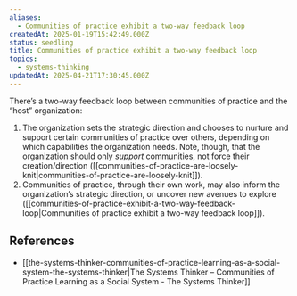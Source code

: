```yaml
---
aliases:
  - Communities of practice exhibit a two-way feedback loop
createdAt: 2025-01-19T15:42:49.000Z
status: seedling
title: Communities of practice exhibit a two-way feedback loop
topics:
  - systems-thinking
updatedAt: 2025-04-21T17:30:45.000Z
---
```

There’s a two-way feedback loop between communities of practice and the “host” organization:

1. The organization sets the strategic direction and chooses to nurture and support certain communities of practice over others, depending on which capabilities the organization needs. Note, though, that the organization should only _support_ communities, not force their creation/direction ([[communities-of-practice-are-loosely-knit|communities-of-practice-are-loosely-knit]]).
2. Communities of practice, through their own work, may also inform the organization’s strategic direction, or uncover new avenues to explore ([[communities-of-practice-exhibit-a-two-way-feedback-loop|Communities of practice exhibit a two-way feedback loop]]).

## References

- [[the-systems-thinker-communities-of-practice-learning-as-a-social-system-the-systems-thinker|The Systems Thinker – Communities of Practice Learning as a Social System - The Systems Thinker]]
